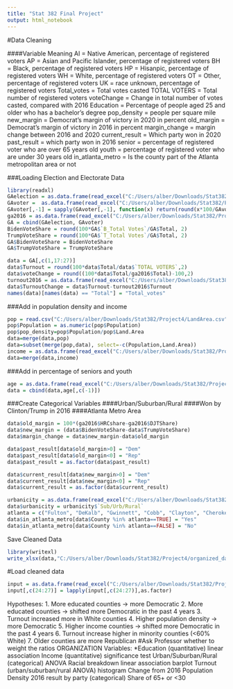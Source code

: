 ```yaml
---
title: "Stat 382 Final Project"
output: html_notebook
---
```

#Data Cleaning

####Variable Meaning
AI = Native American, percentage of registered voters
AP = Asian and Pacific Islander, percentage of registered voters
BH = Black, percentage of registered voters
HP = Hisanpic, percentage of registered voters
WH = White, percentage of registered voters
OT = Other, percentage of registered voters
UK = race unknown, percentage of registered voters
Total_votes = Total votes casted
TOTAL VOTERS = Total number of registered voters
voteChange = Change in total number of votes casted, compared with 2016
Education = Percentage of people aged 25 and older who has a bachelor's degree
pop_density = people per square mile
new_margin = Democrat's margin of victory in 2020 in percent
old_margin = Democrat's margin of victory in 2016 in percent
margin_change = margin change between 2016 and 2020
current_result = Which party won in 2020
past_result = which party won in 2016
senior = percentage of registered voter who are over 65 years old
youth = percentage of registered voter who are under 30 years old
in_atlanta_metro = Is the county part of the Atlanta metropolitan area or not

###Loading Election and Electorate Data
```r
library(readxl)
GAelection = as.data.frame(read_excel("C:/Users/alber/Downloads/Stat382/Project4/Georgia.xlsx"))[-160,]
GAvoter =  as.data.frame(read_excel("C:/Users/alber/Downloads/Stat382/Project4/Active_Voters_by_Race_Gender_as_of_November_1_2020.xlsx"))[-160,c(-1:-23)]
GAvoter[,-1] = sapply(GAvoter[,-1], function(x) return(round(x*100/GAvoter$`TOTAL VOTERS`,2)))
ga2016 = as.data.frame(read_excel("C:/Users/alber/Downloads/Stat382/Project4/GA2016.xlsx"))
GA = cbind(GAelection, GAvoter)
BidenVoteShare = round(100*GA$`B_Total Votes`/GA$Total, 2)
TrumpVoteShare = round(100*GA$`T_Total Votes`/GA$Total, 2)
GA$BidenVoteShare = BidenVoteShare
GA$TrumpVoteShare = TrumpVoteShare

data = GA[,c(1,17:27)]
data$Turnout = round(100*data$Total/data$`TOTAL VOTERS`,2)
data$voteChange = round((100*data$Total/ga2016$Total)-100,2)
turnout2016 = as.data.frame(read_excel("C:/Users/alber/Downloads/Stat382/Project4/gaTurnout2016.xlsx"))
data$TurnoutChange = data$Turnout-turnout2016$Turnout
names(data)[names(data) == "Total"] = "Total_votes"
```
###Add in population density and income
```r
pop = read.csv("C:/Users/alber/Downloads/Stat382/Project4/LandArea.csv")[,c(2:4)]
pop$Population = as.numeric(pop$Population)
pop$pop_density=pop$Population/pop$Land.Area
data=merge(data,pop)
data=subset(merge(pop,data), select=-c(Population,Land.Area))
income = as.data.frame(read_excel("C:/Users/alber/Downloads/Stat382/Project4/incomeED.xlsx"))[,c(-2,-4,-5,-6)]
data=merge(data,income)
```
###Add in percentage of seniors and youth
```r
age = as.data.frame(read_excel("C:/Users/alber/Downloads/Stat382/Project4/Active_Voters_by_Race_Gender_and_Age_as_of_November_1_2020.xlsx"))[c(seq(1,1753,by=11)),c(-1:-25)][-160,]
data = cbind(data,age[,c(-1)])
```

###Create Categorical Variables 
####Urban/Suburban/Rural
####Won by Clinton/Trump in 2016
####Atlanta Metro Area
```r
data$old_margin = 100*(ga2016$HRCshare-ga2016$DJTShare)
data$new_margin = (data$BidenVoteShare-data$TrumpVoteShare)
data$margin_change = data$new_margin-data$old_margin

data$past_result[data$old_margin>0] = "Dem"
data$past_result[data$old_margin<0] = "Rep"
data$past_result = as.factor(data$past_result)

data$current_result[data$new_margin>0] = "Dem"
data$current_result[data$new_margin<0] = "Rep"
data$current_result = as.factor(data$current_result)

urbanicity = as.data.frame(read_excel("C:/Users/alber/Downloads/Stat382/Project4/Sub Urb Rural.xlsx"))
data$urbanicity = urbanicity$`Sub/Urb/Rural`
atlanta = c("Fulton", "DeKalb", "Gwinnett", "Cobb", "Clayton", "Cherokee", "Douglas", "Fayette", "Henry", "Rockdale", "Bartow", "Coweta", "Hall", "Forsyth", "Paulding")
data$in_atlanta_metro[data$County %in% atlanta==TRUE] = "Yes"
data$in_atlanta_metro[data$County %in% atlanta==FALSE] = "No"
```
Save Cleaned Data
```r
library(writexl)
write_xlsx(data,"C:/Users/alber/Downloads/Stat382/Project4/organized_data.xlsx")
```

#Load cleaned data
```r
input = as.data.frame(read_excel("C:/Users/alber/Downloads/Stat382/Project4/Cleaned_Data.xlsx"))
input[,c(24:27)] = lapply(input[,c(24:27)],as.factor)
```


Hypotheses:
1. More educated counties -> more Democratic
2. More educated counties -> shifted more Democratic in the past 4 years
3. Turnout increased more in White counties
4. Higher population density -> more Democratic
5. Higher income counties -> shifted more Democratic in the past 4 years
6. Turnout increase higher in minority counties (<60% White)
7. Older counties are more Republican
#Ask Professor whether to weight the ratios
ORGANIZATION
Variables:
*Education (quantitative) linear association
Income (quantitative) significance test
Urban/Suburban/Rural (categorical) ANOVA
Racial breakdown linear association barplot
Turnout (urban/suburban/rural ANOVA) histogram
Change from 2016 
Population Density 
2016 result by party (categorical)
Share of 65+ or <30




